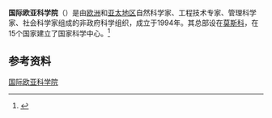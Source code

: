 '''国际欧亚科学院'''（{{lang-en|International Eurasian Academy of Sciences}}）是由[[欧洲|欧洲]]和[[亚太地区|亚太地区]]自然科学家、工程技术专家、管理科学家、社会科学家组成的非政府科学组织，成立于1994年。其总部设在[[莫斯科|莫斯科]]，在15个国家建立了国家科学中心。<ref>{{Cite web|title=24位中国学者当选国际欧亚科学院院士|url=http://news.sciencenet.cn/htmlnews/2019/11/432745.shtm|accessdate=2020-12-01|work=科学网|archive-date=2020-06-11|archive-url=https://web.archive.org/web/20200611030631/http://news.sciencenet.cn/htmlnews/2019/11/432745.shtm|dead-url=no}}</ref>

== 参考资料 ==
{{reflist}}

{{Authority control}}
{{DEFAULTSORT:}}
[[Category:国际欧亚科学院|]]